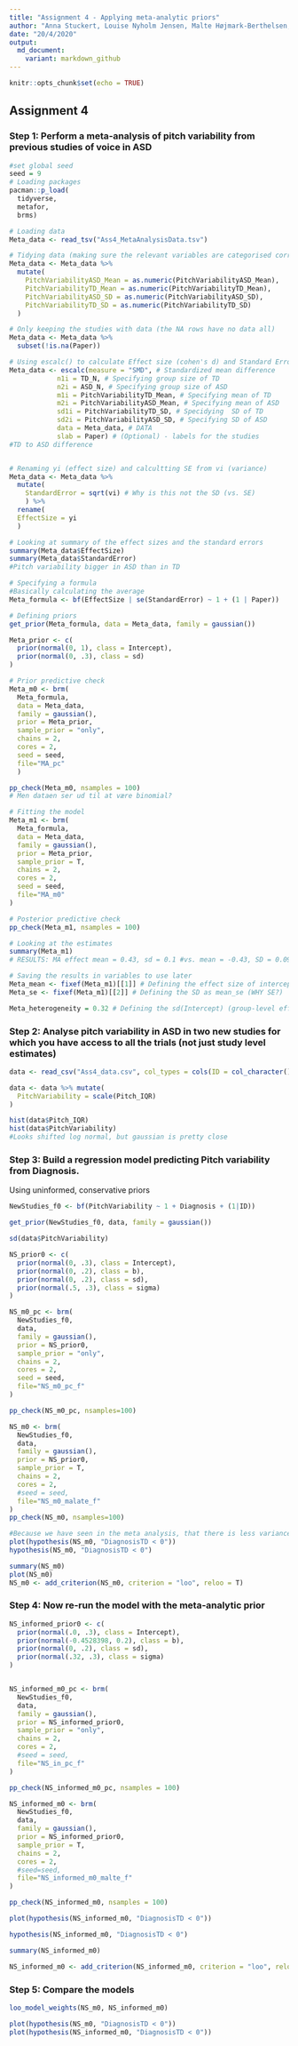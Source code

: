 ```yaml
---
title: "Assignment 4 - Applying meta-analytic priors"
author: "Anna Stuckert, Louise Nyholm Jensen, Malte Højmark-Berthelsen, Oliver Simon Jarvis"
date: "20/4/2020"
output:
  md_document:
    variant: markdown_github
---
```


```r
knitr::opts_chunk$set(echo = TRUE)
```

## Assignment 4

### Step 1: Perform a meta-analysis of pitch variability from previous studies of voice in ASD

```r
#set global seed
seed = 9
# Loading packages
pacman::p_load(
  tidyverse, 
  metafor,
  brms) 

# Loading data
Meta_data <- read_tsv("Ass4_MetaAnalysisData.tsv")

# Tidying data (making sure the relevant variables are categorised correctly)
Meta_data <- Meta_data %>%
  mutate(
    PitchVariabilityASD_Mean = as.numeric(PitchVariabilityASD_Mean),
    PitchVariabilityTD_Mean = as.numeric(PitchVariabilityTD_Mean),
    PitchVariabilityASD_SD = as.numeric(PitchVariabilityASD_SD),
    PitchVariabilityTD_SD = as.numeric(PitchVariabilityTD_SD)
  )

# Only keeping the studies with data (the NA rows have no data all)
Meta_data <- Meta_data %>%
  subset(!is.na(Paper))

# Using escalc() to calculate Effect size (cohen's d) and Standard Error (uncertainty in the Cohen's d) per each study
Meta_data <- escalc(measure = "SMD", # Standardized mean difference
            n1i = TD_N, # Specifying group size of TD
            n2i = ASD_N, # Specifying group size of ASD
            m1i = PitchVariabilityTD_Mean, # Specifying mean of TD
            m2i = PitchVariabilityASD_Mean, # Specifying mean of ASD
            sd1i = PitchVariabilityTD_SD, # Specidying  SD of TD
            sd2i = PitchVariabilityASD_SD, # Specifying SD of ASD
            data = Meta_data, # DATA
            slab = Paper) # (Optional) - labels for the studies
#TD to ASD difference


# Renaming yi (effect size) and calcultting SE from vi (variance)
Meta_data <- Meta_data %>% 
  mutate(
    StandardError = sqrt(vi) # Why is this not the SD (vs. SE)
    ) %>%
  rename(
  EffectSize = yi
  )

# Looking at summary of the effect sizes and the standard errors
summary(Meta_data$EffectSize)
summary(Meta_data$StandardError)
#Pitch variability bigger in ASD than in TD

# Specifying a formula
#Basically calculating the average
Meta_formula <- bf(EffectSize | se(StandardError) ~ 1 + (1 | Paper))

# Defining priors
get_prior(Meta_formula, data = Meta_data, family = gaussian())

Meta_prior <- c(
  prior(normal(0, 1), class = Intercept),
  prior(normal(0, .3), class = sd)
)

# Prior predictive check
Meta_m0 <- brm(
  Meta_formula,
  data = Meta_data,
  family = gaussian(),
  prior = Meta_prior,
  sample_prior = "only",
  chains = 2,
  cores = 2,
  seed = seed,
  file="MA_pc"
  )

pp_check(Meta_m0, nsamples = 100)
# Men dataen ser ud til at være binomial?

# Fitting the model
Meta_m1 <- brm(
  Meta_formula,
  data = Meta_data,
  family = gaussian(),
  prior = Meta_prior,
  sample_prior = T,
  chains = 2,
  cores = 2,
  seed = seed,
  file="MA_m0"
)

# Posterior predictive check
pp_check(Meta_m1, nsamples = 100)

# Looking at the estimates
summary(Meta_m1)
# RESULTS: MA effect mean = 0.43, sd = 0.1 #vs. mean = -0.43, SD = 0.09

# Saving the results in variables to use later
Meta_mean <- fixef(Meta_m1)[[1]] # Defining the effect size of intercept as the mean
Meta_se <- fixef(Meta_m1)[[2]] # Defining the SD as mean_se (WHY SE?)

Meta_heterogeneity = 0.32 # Defining the sd(Intercept) (group-level effects) as heterogeneity

```

### Step 2: Analyse pitch variability in ASD in two new studies for which you have access to all the trials (not just study level estimates)

```r
data <- read_csv("Ass4_data.csv", col_types = cols(ID = col_character()))

data <- data %>% mutate(
  PitchVariability = scale(Pitch_IQR)
)

hist(data$Pitch_IQR)
hist(data$PitchVariability)
#Looks shifted log normal, but gaussian is pretty close
```

### Step 3: Build a regression model predicting Pitch variability from Diagnosis.
Using uninformed, conservative priors
```r
NewStudies_f0 <- bf(PitchVariability ~ 1 + Diagnosis + (1|ID))

get_prior(NewStudies_f0, data, family = gaussian())

sd(data$PitchVariability)

NS_prior0 <- c(
  prior(normal(0, .3), class = Intercept),
  prior(normal(0, .2), class = b),
  prior(normal(0, .2), class = sd),
  prior(normal(.5, .3), class = sigma)
)

NS_m0_pc <- brm(
  NewStudies_f0,
  data,
  family = gaussian(),
  prior = NS_prior0,
  sample_prior = "only",
  chains = 2,
  cores = 2,
  seed = seed,
  file="NS_m0_pc_f"
)

pp_check(NS_m0_pc, nsamples=100)

NS_m0 <- brm(
  NewStudies_f0,
  data,
  family = gaussian(),
  prior = NS_prior0,
  sample_prior = T,
  chains = 2,
  cores = 2,
  #seed = seed,
  file="NS_m0_malate_f"
)
pp_check(NS_m0, nsamples=100)

#Because we have seen in the meta analysis, that there is less variance in TD
plot(hypothesis(NS_m0, "DiagnosisTD < 0"))
hypothesis(NS_m0, "DiagnosisTD < 0")

summary(NS_m0)
plot(NS_m0)
NS_m0 <- add_criterion(NS_m0, criterion = "loo", reloo = T)
```


### Step 4: Now re-run the model with the meta-analytic prior

```r

NS_informed_prior0 <- c(
  prior(normal(.0, .3), class = Intercept),
  prior(normal(-0.4528398, 0.2), class = b),
  prior(normal(0, .2), class = sd),
  prior(normal(.32, .3), class = sigma)
)


NS_informed_m0_pc <- brm(
  NewStudies_f0,
  data,
  family = gaussian(),
  prior = NS_informed_prior0,
  sample_prior = "only",
  chains = 2,
  cores = 2,
  #seed = seed,
  file="NS_in_pc_f"
)

pp_check(NS_informed_m0_pc, nsamples = 100)

NS_informed_m0 <- brm(
  NewStudies_f0,
  data,
  family = gaussian(),
  prior = NS_informed_prior0,
  sample_prior = T,
  chains = 2,
  cores = 2,
  #seed=seed,
  file="NS_informed_m0_malte_f"
)

pp_check(NS_informed_m0, nsamples = 100)

plot(hypothesis(NS_informed_m0, "DiagnosisTD < 0"))

hypothesis(NS_informed_m0, "DiagnosisTD < 0")

summary(NS_informed_m0)

NS_informed_m0 <- add_criterion(NS_informed_m0, criterion = "loo", reloo = T)
```

### Step 5: Compare the models


```r
loo_model_weights(NS_m0, NS_informed_m0)

plot(hypothesis(NS_m0, "DiagnosisTD < 0"))
plot(hypothesis(NS_informed_m0, "DiagnosisTD < 0"))
```
